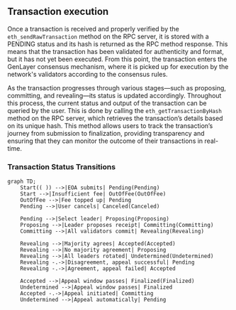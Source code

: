 ## Transaction execution
Once a transaction is received and properly verified by the `eth_sendRawTransaction` method on the RPC server, it is stored with a PENDING status and its hash is returned as the RPC method response. This means that the transaction has been validated for authenticity and format, but it has not yet been executed. From this point, the transaction enters the GenLayer consensus mechanism, where it is picked up for execution by the network's validators according to the consensus rules.

As the transaction progresses through various stages—such as proposing, committing, and revealing—its status is updated accordingly. Throughout this process, the current status and output of the transaction can be queried by the user. This is done by calling the `eth_getTransactionByHash` method on the RPC server, which retrieves the transaction’s details based on its unique hash. This method allows users to track the transaction’s journey from submission to finalization, providing transparency and ensuring that they can monitor the outcome of their transactions in real-time.

### Transaction Status Transitions

```mermaid
graph TD;
    Start(( )) -->|EOA submits| Pending(Pending)
    Start -->|Insufficient fee| OutOfFee(OutOfFee)
    OutOfFee -->|Fee topped up| Pending
    Pending -->|User cancels| Canceled(Canceled)

    Pending -->|Select leader| Proposing(Proposing)
    Proposing -->|Leader proposes receipt| Committing(Committing)
    Committing -->|All validators commit| Revealing(Revealing)

    Revealing -->|Majority agrees| Accepted(Accepted)
    Revealing -->|No majority agreement| Proposing
    Revealing -->|All leaders rotated| Undetermined(Undetermined)
    Revealing -.->|Disagreement, appeal successful| Pending
    Revealing -.->|Agreement, appeal failed| Accepted

    Accepted -->|Appeal window passes| Finalized(Finalized)
    Undetermined -->|Appeal window passes| Finalized
    Accepted -.->|Appeal initiated| Committing
    Undetermined -->|Appeal automatically| Pending
```
